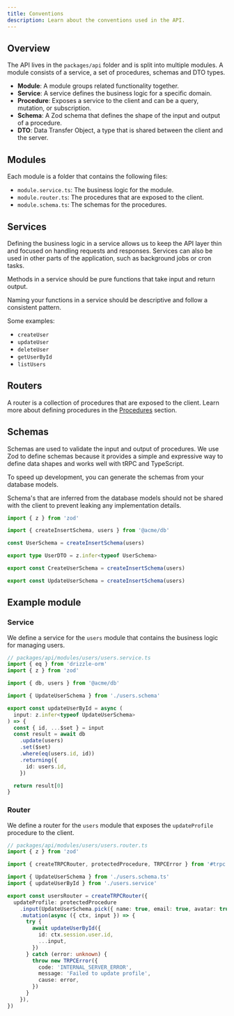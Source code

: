 ```yaml
---
title: Conventions
description: Learn about the conventions used in the API.
---
```


## Overview

The API lives in the `packages/api` folder and is split into multiple modules.
A module consists of a service, a set of procedures, schemas and DTO types.

- **Module**: A module groups related functionality together.
- **Service**: A service defines the business logic for a specific domain.
- **Procedure**: Exposes a service to the client and can be a query, mutation, or subscription.
- **Schema**: A Zod schema that defines the shape of the input and output of a procedure.
- **DTO**: Data Transfer Object, a type that is shared between the client and the server.

## Modules

Each module is a folder that contains the following files:

- `module.service.ts`: The business logic for the module.
- `module.router.ts`: The procedures that are exposed to the client.
- `module.schema.ts`: The schemas for the procedures.

## Services

Defining the business logic in a service allows us to keep the API layer thin and focused on handling requests and responses.
Services can also be used in other parts of the application, such as background jobs or cron tasks.

Methods in a service should be pure functions that take input and return output.

Naming your functions in a service should be descriptive and follow a consistent pattern.

Some examples:

- `createUser`
- `updateUser`
- `deleteUser`
- `getUserById`
- `listUsers`

## Routers

A router is a collection of procedures that are exposed to the client.
Learn more about defining procedures in the [Procedures](/docs/nextjs-starter-kit/api/define-procedures) section.

## Schemas

Schemas are used to validate the input and output of procedures.
We use Zod to define schemas because it provides a simple and expressive way to define data shapes and works well with tRPC and TypeScript.

To speed up development, you can generate the schemas from your database models.

<Info>
  Schema's that are inferred from the database models should not be shared with
  the client to prevent leaking any implementation details.
</Info>

```ts
import { z } from 'zod'

import { createInsertSchema, users } from '@acme/db'

const UserSchema = createInsertSchema(users)

export type UserDTO = z.infer<typeof UserSchema>

export const CreateUserSchema = createInsertSchema(users)

export const UpdateUserSchema = createInsertSchema(users)
```

## Example module

### Service

We define a service for the `users` module that contains the business logic for managing users.

```ts
// packages/api/modules/users/users.service.ts
import { eq } from 'drizzle-orm'
import { z } from 'zod'

import { db, users } from '@acme/db'

import { UpdateUserSchema } from './users.schema'

export const updateUserById = async (
  input: z.infer<typeof UpdateUserSchema>
) => {
  const { id, ...$set } = input
  const result = await db
    .update(users)
    .set($set)
    .where(eq(users.id, id))
    .returning({
      id: users.id,
    })

  return result[0]
}
```

### Router

We define a router for the `users` module that exposes the `updateProfile` procedure to the client.

```ts
// packages/api/modules/users/users.router.ts
import { z } from 'zod'

import { createTRPCRouter, protectedProcedure, TRPCError } from '#trpc'

import { UpdateUserSchema } from './users.schema.ts'
import { updateUserById } from './users.service'

export const usersRouter = createTRPCRouter({
  updateProfile: protectedProcedure
    .input(UpdateUserSchema.pick({ name: true, email: true, avatar: true }))
    .mutation(async ({ ctx, input }) => {
      try {
        await updateUserById({
          id: ctx.session.user.id,
          ...input,
        })
      } catch (error: unknown) {
        throw new TRPCError({
          code: 'INTERNAL_SERVER_ERROR',
          message: 'Failed to update profile',
          cause: error,
        })
      }
    }),
})
```
